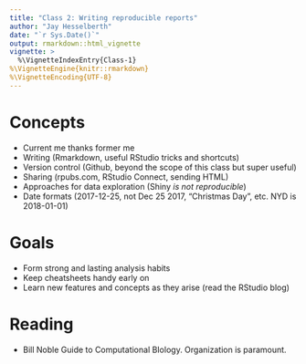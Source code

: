 ```yaml
---
title: "Class 2: Writing reproducible reports"
author: "Jay Hesselberth"
date: "`r Sys.Date()`"
output: rmarkdown::html_vignette
vignette: >
  %\VignetteIndexEntry{Class-1}
%\VignetteEngine{knitr::rmarkdown}
%\VignetteEncoding{UTF-8}
---
```


# Concepts

- Current me thanks former me
- Writing (Rmarkdown, useful RStudio tricks and shortcuts)
- Version control (Github, beyond the scope of this class but super useful)
- Sharing (rpubs.com, RStudio Connect, sending HTML)
- Approaches for data exploration (Shiny *is not reproducible*)
- Date formats (2017-12-25, not Dec 25 2017, "Christmas Day", etc. NYD is 2018-01-01)

# Goals

- Form strong and lasting analysis habits
- Keep cheatsheets handy early on
- Learn new features and concepts as they arise (read the RStudio blog)

# Reading

- Bill Noble Guide to Computational BIology. Organization is paramount.
